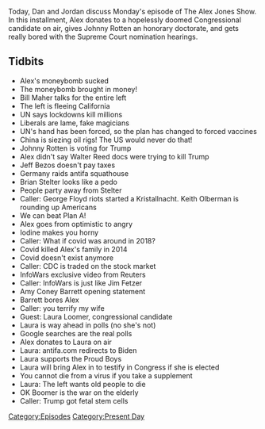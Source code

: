 {{DEFAULTSORT:
    #_EPISODE_0491:October 12, 2020
}}{{Episode
    | title           = October 12, 2020
    | caption         = Listen to this episode on [https://knowledgefight.libsyn.com/491-october-12-2020 Libsyn] [https://open.spotify.com/episode/7vDRomWzCOSDXGTnOHCNDX Spotify], Read the [[Transcript/491: October 12, 2020|Unofficial Transcript]], View discussion on [https://reddit.com/jatdbc Reddit]
    | episodeNumber   = 491
    | length          = 01:29:04
    | airDate         = October 14, 2020
    | coverageDate    = October 12, 2020
    | episodeType     = [[:Category:Present Day|Present Day]]
    | appearance      = [[Bill Maher]], [[Johnny Rotten]], [[Jeff Bezos]], [[Brian Stelter]], [[Keith Olberman]], [[Jim Fetzer]], [[Amy Coney Barrett]], [[Laura Loomer]]
    | previousEpisode = [[490: October 9, 2020]]
    | nextEpisode     = [[492: October 13, 2020]]
}}

{{Stub}}

Today, Dan and Jordan discuss Monday's episode of The Alex Jones Show. In this installment, Alex donates to a hopelessly doomed Congressional candidate on air, gives Johnny Rotten an honorary doctorate, and gets really bored with the Supreme Court nomination hearings.

==Tidbits==

*Alex's moneybomb sucked
*The moneybomb brought in money!
*Bill Maher talks for the entire left
*The left is fleeing California
*UN says lockdowns kill millions
*Liberals are lame, fake magicians
*UN's hand has been forced, so the plan has changed to forced vaccines
*China is siezing oil rigs! The US would never do that!
*Johnny Rotten is voting for Trump
*Alex didn't say Walter Reed docs were trying to kill Trump
*Jeff Bezos doesn't pay taxes
*Germany raids antifa squathouse
*Brian Stelter looks like a pedo
*People party away from Stelter
*Caller: George Floyd riots started a Kristallnacht. Keith Olberman is rounding up Americans
*We can beat Plan A!
*Alex goes from optimistic to angry
*Iodine makes you horny
*Caller: What if covid was around in 2018?
*Covid killed Alex's family in 2014
*Covid doesn't exist anymore
*Caller: CDC is traded on the stock market
*InfoWars exclusive video from Reuters
*Caller: InfoWars is just like Jim Fetzer
*Amy Coney Barrett opening statement
*Barrett bores Alex
*Caller: you terrify my wife
*Guest: Laura Loomer, congressional candidate
*Laura is way ahead in polls (no she's not)
*Google searches are the real polls
*Alex donates to Laura on air
*Laura: antifa.com redirects to Biden
*Laura supports the Proud Boys
*Laura will bring Alex in to testify in Congress if she is elected
*You cannot die from a virus if you take a supplement
*Laura: The left wants old people to die
*OK Boomer is the war on the elderly
*Caller: Trump got fetal stem cells

[[Category:Episodes]]
[[Category:Present Day]]
